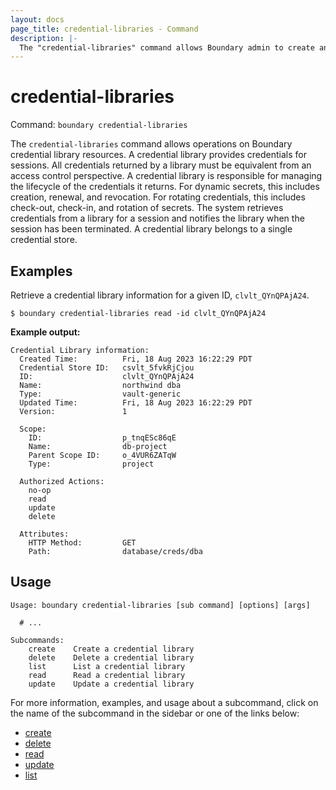```yaml
---
layout: docs
page_title: credential-libraries - Command
description: |-
  The "credential-libraries" command allows Boundary admin to create and manage the credential libraries.
---
```


# credential-libraries

Command: `boundary credential-libraries`

The `credential-libraries` command allows operations on Boundary credential
library resources. A credential library provides credentials for sessions. All
credentials returned by a library must be equivalent from an access control
perspective. A credential library is responsible for managing the lifecycle of
the credentials it returns. For dynamic secrets, this includes creation,
renewal, and revocation. For rotating credentials, this includes check-out,
check-in, and rotation of secrets. The system retrieves credentials from a
library for a session and notifies the library when the session has been
terminated. A credential library belongs to a single credential store.

## Examples

Retrieve a credential library information for a given ID, `clvlt_QYnQPAjA24`.

```shell-session
$ boundary credential-libraries read -id clvlt_QYnQPAjA24
```

**Example output:**

<CodeBlockConfig hideClipboard>

```plaintext
Credential Library information:
  Created Time:          Fri, 18 Aug 2023 16:22:29 PDT
  Credential Store ID:   csvlt_5fvkRjCjou
  ID:                    clvlt_QYnQPAjA24
  Name:                  northwind dba
  Type:                  vault-generic
  Updated Time:          Fri, 18 Aug 2023 16:22:29 PDT
  Version:               1

  Scope:
    ID:                  p_tnqESc86qE
    Name:                db-project
    Parent Scope ID:     o_4VUR6ZATqW
    Type:                project

  Authorized Actions:
    no-op
    read
    update
    delete

  Attributes:
    HTTP Method:         GET
    Path:                database/creds/dba
```

</CodeBlockConfig>

## Usage

<CodeBlockConfig hideClipboard>

```shell-session
Usage: boundary credential-libraries [sub command] [options] [args]

  # ...

Subcommands:
    create    Create a credential library
    delete    Delete a credential library
    list      List a credential library
    read      Read a credential library
    update    Update a credential library
```

</CodeBlockConfig>

For more information, examples, and usage about a subcommand, click on the name
of the subcommand in the sidebar or one of the links below:

- [create](/boundary/docs/api-clients/commands/credential-libraries/create)
- [delete](/boundary/docs/api-clients/commands/credential-libraries/delete)
- [read](/boundary/docs/api-clients/commands/credential-libraries/read)
- [update](/boundary/docs/api-clients/commands/credential-libraries/update)
- [list](/boundary/docs/api-clients/commands/credential-libraries/list)
